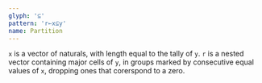 ```yaml
---
glyph: '⊆'
pattern: 'r←x⊆y'
name: Partition
---
```


`x` is a vector of naturals, with length equal to the tally of `y`. `r` is a nested vector containing major cells of `y`, in groups marked by consecutive equal values of `x`, dropping ones that corerspond to a zero.